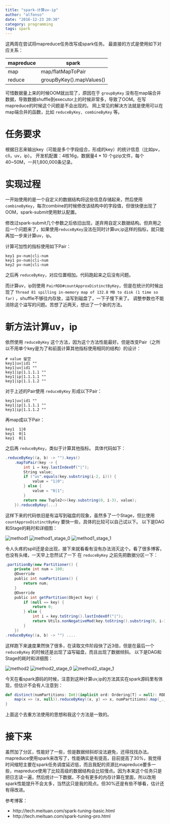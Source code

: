 ```yaml
---
title: "spark-计算uv-ip"
author: "alfonso"
date: "2016-12-23 20:30"
category: programming
tags: spark
---
```

这两周在尝试将mapreduce任务改写成spark任务。
最直接的方式是使用如下对应关系：

mapreduce | spark 
--- | --- 
map | map/flatMapToPair
reduce | groupByKey().mapValues()

可惜数据量上来的时候OOM就出现了，原因在于 `groupByKey` 没有在map端合并数据，导致数据shuffle到executor上的时候非常多，导致了OOM。在写mapreduce的时候这个问题是不会出现的。
网上常见的解决方法就是使用可以在map端合并的函数，比如 `reduceByKey, combineByKey` 等。

# 任务要求
根据日志来输出key（可能是多个字段组合，形成的key）的统计信息（比如pv，cli，uv，ip）。
开发机配置：4核16g，数据量4 * 10 个gzip文件，每个40~50M，一共1,800,000条记录。

# 实现过程
一开始使用的是一个自定义的数据结构将这些信息存储起来，然后使用 `combineByKey`，每次combine的时候修改该结构中的字段值，但很快便出现了OOM，spark-submit使用默认配置。

修改过spark-submit几个参数之后依旧出现，遂弃用自定义数据结构。但弃用之后一个问题来了，如果使用`reduceByKey`没法在同时计算uv,ip这样的指标，就只能再加一步来计算uv，ip。

计算可加性的指标使用如下Pair：
```
key1 pv-num|cli-num
key1 pv-num|cli-num
key2 pv-num|cli-num
```
之后再 `reduceByKey`，对应位置相加。代码跑起来之后没有问题。

而计算uv，ip则使用 `PairRDD#countApproxDistinctByKey`，但是在统计的时候出现了 `Thread 81 spilling in-memory map of 132.8 MB to disk (1 time so far)` ，shuffle不够往内存放，溢写到磁盘了，一下子慢下来了。
调整参数也不能消除这个溢写的问题。苦想了近两天，想出了一个新的方法。

# 新方法计算uv，ip
依然使用 `reduceByKey` 这个方法，因为这个方法性能最好。但是改变Pair（之所以不用单个key是为了和前面计算其他指标使用相同的结构）的设计：
```
# value 留空
key1|uv|id1 ""
key1|uv|id1 ""
key1|ip|1.1.1.1 ""
key1|ip|1.1.1.1 ""
key1|ip|1.1.1.2 ""
```
对于上述的Pair使用 `reduceByKey` 形成以下Pair：
```
key1|uv|id1 ""
key1|ip|1.1.1.1 ""
key1|ip|1.1.1.2 ""
```
再map成以下Pair：
```
key1  1|0
key1  0|1
key1  0|1
```
之后再 `reduceByKey`，类似于计算其他指标。
具体代码如下：
```scala
.reduceByKey((a, b) -> "").keys()
    .mapToPair(key -> {
        int i = key.lastIndexOf("|");
        String value;
        if ("uv".equals(key.substring(i-2, i))) {
            value = "1|0";
        } else {
            value = "0|1";
        }
        return new Tuple2<>(key.substring(0, i-3), value);
    }).reduceByKey(...)
```
这样下来的代码依旧是有溢写到磁盘的现象，虽然多了一个Stage，但比使用 `countApproxDistinctByKey` 要快一些，具体的比较可以自己试以下。
以下是DAG和Stage的耗时和详细图：

![method1](img/spark-calc-uv-ip/spark_uv_ip_method1.png)
![method1_stage_0](img/spark-calc-uv-ip/spark_uv_ip_method1_stage_0.png)
![method1_stage_1](img/spark-calc-uv-ip/spark_uv_ip_method1_stage_1.png)


令人头疼的spill还是会出现，接下来就看看有没有办法消灭这个。看了很多博客，也没有头绪，一天早上忽然试了一下
在 `reduceByKey` 之前先把数据分区一下：
```scala
.partitionBy(new Partitioner() {
    private int num = 100;
    @Override
    public int numPartitions() {
        return num;
    }
    @Override
    public int getPartition(Object key) {
        if (null == key) {
            return 0;
        } else {
            int i = key.toString().lastIndexOf("|");
            return Utils.nonNegativeMod(key.toString().substring(0, i-3).hashCode(), this.num);
        }
    })
.reduceByKey((a, b) -> "") ....
```
这样跑下来速度果然快了很多，在读取文件阶段快了近3倍，但是在最后一个 `reduceByKey` 的时候还是出现了溢写磁盘，而且出现了数据倾斜。
以下是DAG和Stage的耗时和详细图：

![method2](img/spark-calc-uv-ip/spark_uv_ip_method2.png)
![method2_stage_0](img/spark-calc-uv-ip/spark_uv_ip_method2_stage_0.png)
![method2_stage_1](img/spark-calc-uv-ip/spark_uv_ip_method2_stage_1.png)


今天在看spark源码的时候，注意到这种计算uv,ip的方法其实在spark源码里有体现，但估计不会有人注意到：

```scala
def distinct(numPartitions: Int)(implicit ord: Ordering[T] = null): RDD[T] = withScope {
    map(x => (x, null)).reduceByKey((x, y) => x, numPartitions).map(_._1)
}
```
上面这个去重方法使用的思想和我这个方法是一致的。

# 接下来
虽然加了分区，性能好了一些，但是数据倾斜却没法避免，还得找找办法。
mapreduce使用spark来改写了，性能确实是有提高，目前提高了30%，我觉得时间缩短主要在spark任务调度延迟低，而且我配的资源比mapreduce要多一些，mapreduce使用了比较高级的数据结构会比较慢点。因为本来这个任务只是把日志读一遍，然后统计一下数据，不会有更多的内存计算在里面，所以改用spark性能提升不会太多，当然这只是我的观点。但30%还是有些不够看，估计还有得改进。


参考博客：

+ http://tech.meituan.com/spark-tuning-basic.html
+ http://tech.meituan.com/spark-tuning-pro.html